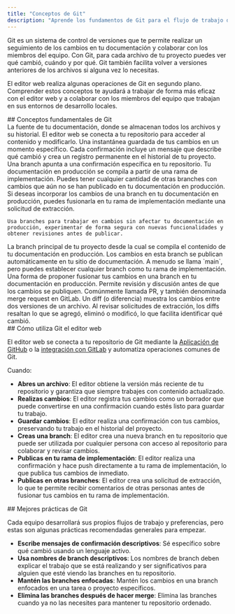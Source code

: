 ```yaml
---
title: "Conceptos de Git"
description: "Aprende los fundamentos de Git para el flujo de trabajo de documentación como código"
---
```


Git es un sistema de control de versiones que te permite realizar un seguimiento de los cambios en tu documentación y colaborar con los miembros del equipo. Con Git, para cada archivo de tu proyecto puedes ver qué cambió, cuándo y por qué. Git también facilita volver a versiones anteriores de los archivos si alguna vez lo necesitas.

El editor web realiza algunas operaciones de Git en segundo plano. Comprender estos conceptos te ayudará a trabajar de forma más eficaz con el editor web y a colaborar con los miembros del equipo que trabajan en sus entornos de desarrollo locales.

<div id="core-git-concepts">
  ## Conceptos fundamentales de Git
</div>

<AccordionGroup>
  <Accordion title="Repository">
    La fuente de tu documentación, donde se almacenan todos los archivos y su historial. El editor web se conecta a tu repositorio para acceder al contenido y modificarlo.
  </Accordion>

  <Accordion title="Commit">
    Una instantánea guardada de tus cambios en un momento específico. Cada confirmación incluye un mensaje que describe qué cambió y crea un registro permanente en el historial de tu proyecto.
  </Accordion>

  <Accordion title="Branch">
    Una branch apunta a una confirmación específica en tu repositorio. Tu documentación en producción se compila a partir de una rama de implementación. Puedes tener cualquier cantidad de otras branches con cambios que aún no se han publicado en tu documentación en producción. Si deseas incorporar los cambios de una branch en tu documentación en producción, puedes fusionarla en tu rama de implementación mediante una solicitud de extracción.

    Usa branches para trabajar en cambios sin afectar tu documentación en producción, experimentar de forma segura con nuevas funcionalidades y obtener revisiones antes de publicar.
  </Accordion>

  <Accordion title="Deployment branch">
    La branch principal de tu proyecto desde la cual se compila el contenido de tu documentación en producción. Los cambios en esta branch se publican automáticamente en tu sitio de documentación. A menudo se llama `main`, pero puedes establecer cualquier branch como tu rama de implementación.
  </Accordion>

  <Accordion title="Pull request">
    Una forma de proponer fusionar tus cambios en una branch en tu documentación en producción. Permite revisión y discusión antes de que los cambios se publiquen. Comúnmente llamada PR, y también denominada merge request en GitLab.
  </Accordion>

  <Accordion title="Diff">
    Un diff (o diferencia) muestra los cambios entre dos versiones de un archivo. Al revisar solicitudes de extracción, los diffs resaltan lo que se agregó, eliminó o modificó, lo que facilita identificar qué cambió.
  </Accordion>
</AccordionGroup>

<div id="how-the-web-editor-uses-git">
  ## Cómo utiliza Git el editor web
</div>

El editor web se conecta a tu repositorio de Git mediante la [Aplicación de GitHub](/es/settings/github) o la [integración con GitLab](/es/settings/gitlab) y automatiza operaciones comunes de Git.

Cuando:

* **Abres un archivo**: El editor obtiene la versión más reciente de tu repositorio y garantiza que siempre trabajes con contenido actualizado.
* **Realizas cambios**: El editor registra tus cambios como un borrador que puede convertirse en una confirmación cuando estés listo para guardar tu trabajo.
* **Guardar cambios**: El editor realiza una confirmación con tus cambios, preservando tu trabajo en el historial del proyecto.
* **Creas una branch**: El editor crea una nueva branch en tu repositorio que puede ser utilizada por cualquier persona con acceso al repositorio para colaborar y revisar cambios.
* **Publicas en tu rama de implementación**: El editor realiza una confirmación y hace push directamente a tu rama de implementación, lo que publica tus cambios de inmediato.
* **Publicas en otras branches**: El editor crea una solicitud de extracción, lo que te permite recibir comentarios de otras personas antes de fusionar tus cambios en tu rama de implementación.

<div id="git-best-practices">
  ## Mejores prácticas de Git
</div>

Cada equipo desarrollará sus propios flujos de trabajo y preferencias, pero estas son algunas prácticas recomendadas generales para empezar.

* **Escribe mensajes de confirmación descriptivos**: Sé específico sobre qué cambió usando un lenguaje activo.
* **Usa nombres de branch descriptivos**: Los nombres de branch deben explicar el trabajo que se está realizando y ser significativos para alguien que esté viendo las branches en tu repositorio.
* **Mantén las branches enfocadas**: Mantén los cambios en una branch enfocados en una tarea o proyecto específicos.
* **Elimina las branches después de hacer merge**: Elimina las branches cuando ya no las necesites para mantener tu repositorio ordenado.